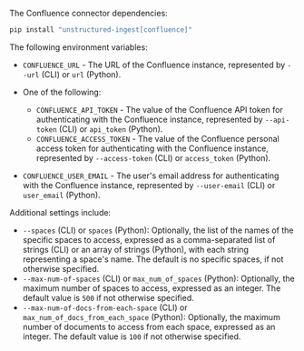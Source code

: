 The Confluence connector dependencies:

```bash CLI, Python
pip install "unstructured-ingest[confluence]"
```


<AdditionalIngestDependencies />

The following environment variables:

- `CONFLUENCE_URL` - The URL of the Confluence instance, represented by `--url` (CLI) or `url` (Python).
- One of the following:

  - `CONFLUENCE_API_TOKEN` - The value of the Confluence API token for authenticating with the Confluence instance, represented by `--api-token` (CLI) or `api_token` (Python).
  - `CONFLUENCE_ACCESS_TOKEN` - The value of the Confluence personal access token for authenticating with the Confluence instance, represented by `--access-token` (CLI) or `access_token` (Python).

- `CONFLUENCE_USER_EMAIL` - The user's email address for authenticating with the Confluence instance, represented by `--user-email` (CLI) or `user_email` (Python).

Additional settings include:

- `--spaces` (CLI) or `spaces` (Python): Optionally, the list of the names of the specific spaces to access, expressed as a comma-separated list of strings (CLI) or an array of strings (Python), with each string representing a space's name. The default is no specific spaces, if not otherwise specified.
- `--max-num-of-spaces` (CLI) or `max_num_of_spaces` (Python): Optionally, the maximum number of spaces to access, expressed as an integer. The default value is `500` if not otherwise specified.
- `--max-num-of-docs-from-each-space` (CLI) or `max_num_of_docs_from_each_space` (Python): Optionally, the maximum number of documents to access from each space, expressed as an integer. The default value is `100` if not otherwise specified.
